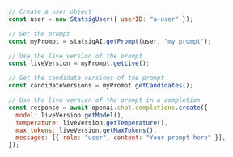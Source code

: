 ```js
// Create a user object
const user = new StatsigUser({ userID: "a-user" });

// Get the prompt
const myPrompt = statsigAI.getPrompt(user, "my_prompt");

// Use the live version of the prompt
const liveVersion = myPrompt.getLive();

// Get the candidate versions of the prompt
const candidateVersions = myPrompt.getCandidates();

// Use the live version of the prompt in a completion
const response = await openai.chat.completions.create({
  model: liveVersion.getModel(),
  temperature: liveVersion.getTemperature(),
  max_tokens: liveVersion.getMaxTokens(),
  messages: [{ role: "user", content: "Your prompt here" }],
});
```
